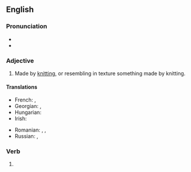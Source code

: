 ==English==

===Pronunciation===
* {{IPA|/ˈnɪtəd/|lang=en}}
* {{audio|en-us-knitted.ogg|Audio (US)|lang=en}}

===Adjective===
{{en-adj|-}}

# Made by [[knit]]ting, or resembling in texture something made by knitting.

====Translations====
{{trans-top|made by knitting}}
* French: {{t+|fr|tricoté|m}}, {{t+|fr|tricotée|f}}
* Georgian: {{t|ka|ნაქსოვი}}, {{t|ka|მოქსოვილი}}
* Hungarian: {{t+|hu|kötött}}
* Irish: {{t|ga|cniotáilte}}
{{trans-mid}}
* Romanian: {{t+|ro|tricotat}}, {{t+|ro|împletit}}, {{t+|ro|croșetat}}
* Russian: {{t+|ru|вязаный}}, {{t+|ru|трикотажный}}
{{trans-bottom}}

===Verb===
{{head|en|verb form}}

# {{en-past of|knit}}